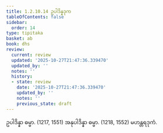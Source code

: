 ```yaml
---
title: 1.2.10.14 ဥပါဒိန္နဒုက
tableOfContents: false
sidebar:
  order: 14
type: tipitaka
basket: ab
book: dhs
review:
  current: review
  updated: '2025-10-27T21:47:36.339470'
  updated_by: ''
  notes: ''
  history:
  - state: review
    date: '2025-10-27T21:47:36.339470'
    updated_by: ''
    notes: ''
    previous_state: draft
---
```



<ReviewStatus review={frontmatter.review} showDetails={true} />

<HypothesisAnnotation frontmatter={frontmatter} />

<DynamicBreadcrumb />

<Division number="90" book="dhs" e="ch" v="29" p="12">

<Paragraph number="212" book="dhs">
ဥပါဒိန္နာ ဓမ္မာ. (<Emphasis>1217, 1551</Emphasis>)
</Paragraph>

<Paragraph number="213" book="dhs">
အနုပါဒိန္နာ ဓမ္မာ. (<Emphasis>1218, 1552</Emphasis>)

</Paragraph>
</Division>

<Paragraph number="214" type="center" book="dhs">
မဟန္တရဒုကံ.
</Paragraph>